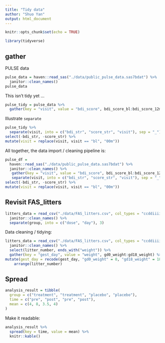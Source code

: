 ```yaml
---
title: "Tidy data"
author: "Shuo Yan"
output: html_document
---
```


```r
knitr::opts_chunk$set(echo = TRUE)

library(tidyverse)
```


## gather
 PULSE data
 
```r
pulse_data = haven::read_sas("./data/public_pulse_data.sas7bdat") %>%
  janitor::clean_names()
pulse_data
```
This isn't tidy yet ...

```r
pulse_tidy = pulse_data %>%
  gather(key = "visit", value = "bdi_score", bdi_score_bl:bdi_score_12m)
```

Illustrate `separate`

```r
pulse_tidy %>%
  separate(visit, into = c("bdi_str", "score_str", "visit"), sep = "_") %>%
select(-bdi_str, -score_str) %>%
mutate(visit = replace(visit, visit == "bl", "00m"))
```
All together, the data import / cleaning pipeline is:

```r
pulse_df =
  haven::read_sas("./data/public_pulse_data.sas7bdat") %>%
  janitor::clean_names() %>%
   gather(key = "visit", value = "bdi_score", bdi_score_bl:bdi_score_12m) %>%
   separate(visit, into = c("bdi_str", "score_str", "visit"), sep = "_") %>%
select(-bdi_str, -score_str) %>%
mutate(visit = replace(visit, visit == "bl", "00m"))
```

## Revisit FAS_litters

```r
litters_data = read_csv("./data/FAS_litters.csv", col_types = "ccddiiii") %>%
  janitor::clean_names() %>%
  separate(group, into = c("dose", "day"), 3)
```
Data cleaning / tidying:

```r
litters_data = read_csv("./data/FAS_litters.csv", col_types = "ccddiiii") %>%
  janitor::clean_names() %>%
  select(litter_number, ends_with("weight")) %>%
  gather(key = "gest_day", value = "weight", gd0_weight:gd18_weight) %>%
mutate(gest_day = recode(gest_day, "gd0_weight" = 0, "gd18_weight" = 18)) %>%
    arrange(litter_number)

```
## Spread

```r
analysis_result = tibble(
  group = c("treatment", "treatment", "placebo", "placebo"),
  time = c("pre", "post", "pre", "post"),
  mean = c(4, 8, 3.5, 4)
)

```
Make it readable:

```r
analysis_result %>%
  spread(key = time, value = mean) %>%
  knitr::kable()
```



